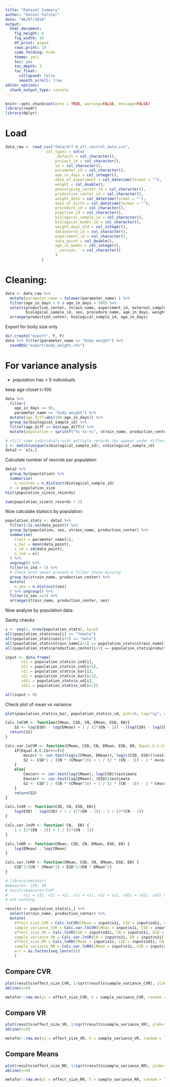 ```yaml
---
title: "Dataset Summary"
author: "Daniel Falster"
date: "06/07/2018"
output: 
  html_document:
    fig_height: 6
    fig_width: 10
    df_print: paged
    rows.print: 10
    code_folding: hide
    theme: yeti
    toc: yes
    toc_depth: 3
    toc_float:
      collapsed: false
      smooth_scroll: true
editor_options: 
  chunk_output_type: console
---
```


```r
knitr::opts_chunk$set(echo = TRUE, warning=FALSE, message=FALSE)
library(readr)
library(dplyr)
```

# Load

```r
data_raw <- read_csv("data/dr7.0_all_control_data.csv", 
                  col_types = cols(
                      .default = col_character(),
                      project_id = col_character(),
                      id = col_character(),
                      parameter_id = col_character(),
                      age_in_days = col_integer(),
                      date_of_experiment = col_datetime(format = ""),
                      weight = col_double(),
                      phenotyping_center_id = col_character(),
                      production_center_id = col_character(),
                      weight_date = col_datetime(format = ""),
                      date_of_birth = col_datetime(format = ""),
                      procedure_id = col_character(),
                      pipeline_id = col_character(),
                      biological_sample_id = col_character(),
                      biological_model_id = col_character(),
                      weight_days_old = col_integer(),
                      datasource_id = col_character(),
                      experiment_id = col_character(),
                      data_point = col_double(),
                      age_in_weeks = col_integer(),
                      `_version_` = col_character()
                      )
                )
```

# Cleaning: 

```r
data <- data_raw %>% 
  mutate(parameter_name = tolower(parameter_name) ) %>%
  filter(age_in_days > 0 & age_in_days < 500) %>% 
  select(production_center, strain_name, experiment_id, external_sample_id, 
         biological_sample_id, sex, procedure_name, age_in_days, weight, parameter_name, data_point) %>% 
  arrange(production_center, biological_sample_id, age_in_days)
```

Export for body size only

```r
dir.create("export", F, F)
data %>% filter(parameter_name == "body weight") %>%
  saveRDS("export/body_weight.rds")
```

# For variance analysis

- population has > 5 individuals

keep age closet t=100

```r

data %>% 
  filter(
    age_in_days >= 98, 
    parameter_name == "body weight") %>%
  mutate(age_diff=abs(100-age_in_days)) %>%
  group_by(biological_sample_id) %>%
  filter(age_diff == min(age_diff)) %>%
  mutate(population = sprintf("%s-%s-%s", strain_name, production_center, sex) )  -> x

# still some individuals with multiple records (bc appear under different procedures, so filter to one record)
i <- match(unique(x$biological_sample_id), x$biological_sample_id)
data2 <- x[i,] 
```

Calculate number of reocrds per population

```r
data2 %>% 
  group_by(population) %>%
  summarise(
    n_records = n_distinct(biological_sample_id)
  ) -> population_size
hist(population_size$n_records)

sum(population_size$n_records < 5)
```

Now calculate statsics by population:

```r
population_stats <- data2 %>% 
  filter(!is.na(data_point)) %>% 
  group_by(population, sex, strain_name, production_center) %>% 
  summarise(
    trait = parameter_name[1],
    x_bar = mean(data_point),
    x_sd = sd(data_point),
    n_ind = n()
  ) %>% 
  ungroup() %>%
  filter(n_ind > 5) %>% 
  # Check both sexes present & filter those missing
  group_by(strain_name, production_center) %>% 
  mutate(
    n_sex = n_distinct(sex)
  ) %>% ungroup() %>%
  filter(n_sex ==2) %>% 
  arrange(strain_name, production_center, sex)
```

Now analyse by population data:

Sanity checks

```r
i <- seq(1, nrow(population_stats), by=2)
all(population_stats$sex[i] == "female")
all(population_stats$sex[i+1] == "male")
all(population_stats$strain_name[i+1] == population_stats$strain_name[i] )
all(population_stats$production_center[i+1] == population_stats$production_center[i] )

input <- data.frame(
       n1i = population_stats$n_ind[i], 
       n2i = population_stats$n_ind[i+1], 
       x1i = population_stats$x_bar[i], 
       x2i = population_stats$x_bar[i+1],
       sd1i = population_stats$x_sd[i], 
       sd2i = population_stats$x_sd[i+1])

all(input > 0)
```
Check plot of mean vs variance

```r
plot(population_stats$x_bar, population_stats$x_sd, pch=16, log="xy", col = as.factor(population_stats$sex))
```

```r
Calc.lnCVR <- function(CMean, CSD, CN, EMean, ESD, EN){
	S2 <- log(ESD) - log(EMean) + 1 / (2*(EN - 1)) - (log(CSD) - log(CMean) + 1 / (2*(CN - 1)))
  return(S2)
}

Calc.var.lnCVR <- function(CMean, CSD, CN, EMean, ESD, EN, Equal.E.C.Corr=T) {
	if(Equal.E.C.Corr==T){
		mvcorr <- cor.test(log(c(CMean, EMean)), log(c(CSD, ESD)))$estimate
		S2 <- CSD^2 / (CN * (CMean^2)) + 1 / (2 * (CN - 1)) - 2 * mvcorr * sqrt((CSD^2 / (CN * (CMean^2))) * (1 / (2 * (CN - 1)))) + ESD^2 / (EN * (EMean^2)) + 1 / (2 * (EN - 1)) - 2 * mvcorr * sqrt((ESD^2 / (EN * (EMean^2))) * (1 / (2 * (EN - 1))))
	}
	else{
		Cmvcorr <- cor.test(log(CMean), log(CSD))$estimate
		Emvcorr <- cor.test(log(EMean), (ESD))$estimate
		S2 <- CSD^2 / (CN * (CMean^2)) + 1 / (2 * (CN - 1)) - 2 * Cmvcorr * sqrt((CSD^2 / (CN * (CMean^2))) * (1 / (2 * (CN - 1)))) + ESD^2 / (EN * (EMean^2)) + 1 / (2 * (EN - 1)) - 2 * Emvcorr * sqrt((ESD^2 / (EN * (EMean^2))) * (1 / (2 * (EN - 1))))		
	}
	return(S2)
}

Calc.lnVR <- function(CSD, CN, ESD, EN){
	log(ESD) - log(CSD) + 1 / (2*(EN - 1)) - 1 / (2*(CN - 1))
}

Calc.var.lnVR <- function( CN,  EN) {
	1 / (2*(EN - 1)) + 1 / (2*(CN - 1))
}

Calc.lnRR <- function(CMean, CSD, CN, EMean, ESD, EN) {
	log(EMean) - log(CMean)
}

Calc.var.lnRR <- function(CMean, CSD, CN, EMean, ESD, EN) {
	CSD^2/(CN * CMean^2) + ESD^2/(EN * EMean^2)
}
```

```r
# library(metafor)
#measures: CVR, VR
# escalc(measure="CVR", 
#       n1i = n1i, n2i = n2i, x1i = x1i, x2i = x2i, sd1i = sd1i, sd2i = sd2i, data = input)
# not working

results <- population_stats[i,] %>% 
  select(strain_name, production_center) %>%
  mutate(
    effect_size_CVR = Calc.lnCVR(CMean = input$x1i, CSD = input$sd1i, CN = input$n1i, EMean = input$x2i, ESD = input$sd2i, EN = input$n2i),
    sample_variance_CVR = Calc.var.lnCVR(CMean = input$x1i, CSD = input$sd1i, CN = input$n1i, EMean = input$x2i, ESD = input$sd2i, EN = input$n2i),
    effect_size_VR = Calc.lnVR(CSD = input$sd1i, CN = input$n1i, ESD = input$sd2i, EN = input$n2i),
    sample_variance_VR = Calc.var.lnVR(CN = input$n1i, EN = input$n2i),
    effect_size_RR = Calc.lnRR(CMean = input$x1i, CSD = input$sd1i, CN = input$n1i, EMean = input$x2i, ESD = input$sd2i, EN = input$n2i),
    sample_variance_RR = Calc.var.lnRR(CMean = input$x1i, CSD = input$sd1i, CN = input$n1i, EMean = input$x2i, ESD = input$sd2i, EN = input$n2i),
    err = as.factor(seq_len(n()))
    )

```

## Compare CVR

```r
plot(results$effect_size_CVR, 1/sqrt(results$sample_variance_CVR), ylab="sample precision", xlab="effect size", pch=16, xlim=c(-0.7, 0.7), col=as.factor(results$production_center))
abline(v=0)
```

```r
metafor::rma.mv(yi = effect_size_CVR, V = sample_variance_CVR, random = list(~1| strain_name, ~1|production_center, ~1|err), data = results)
```

## Compare VR

```r
plot(results$effect_size_VR, 1/sqrt(results$sample_variance_VR), ylab="sample precision", xlab="effect size", pch=16, xlim=c(-0.8, 0.8), col=as.factor(results$production_center))
abline(v=0)
```

```r
metafor::rma.mv(yi = effect_size_VR, V = sample_variance_VR, random = list(~1| strain_name, ~1|production_center, ~1|err), data = results)
```


## Compare Means

```r
plot(results$effect_size_RR, 1/sqrt(results$sample_variance_RR), ylab="sample precision", xlab="effect size", pch=16, xlim=c(-0.5, 0.5), col=as.factor(results$production_center))
abline(v=0)
```

```r
metafor::rma.mv(yi = effect_size_RR, V = sample_variance_RR, random = list(~1| strain_name, ~1|production_center, ~1|err), data = results)
```